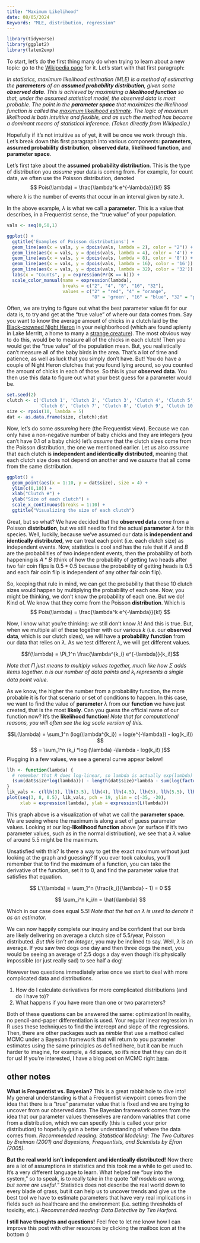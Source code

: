 ```yaml
---
title: "Maximum Likelihood"
date: 08/05/2024
Keywords: "MLE, distribution, regression"
---
```


```r
library(tidyverse) 
library(ggplot2)
library(latex2exp)
```

To start, let's do the first thing many do when trying to learn about a new topic: go to the [Wikipedia page](https://en.wikipedia.org/wiki/Maximum_likelihood_estimation) for it. Let's start with that first paragraph:

*In statistics,* *maximum likelihood estimation (MLE) is a method of estimating the **parameters** of an **assumed probability distribution**, given some **observed data**. This is achieved by maximizing a **likelihood function** so that, under the assumed statistical model, the observed data is most probable. The point in the **parameter space** that maximizes the likelihood function is called the [maximum likelihood estimate]{.underline}. The logic of maximum likelihood is both intuitive and flexible, and as such the method has become a dominant means of statistical inference. (Taken directly from Wikipedia.)*

Hopefully if it's not intuitive as of yet, it will be once we work through this. Let's break down this first paragraph into various components: **parameters**, **assumed probability distribution**, **observed data**, **likelihood function**, and **parameter space**.

Let's first take about the **assumed probability distribution**. This is the type of distribution you *assume* your data is coming from. For example, for count data, we often use the Poisson distribution, denoted $$ Pois(\lambda) = \frac{\lambda^k e^{-\lambda}}{k!} $$ where $k$ is the number of events that occur in an interval given by rate $\lambda$.

In the above example, $\lambda$ is what we call a **parameter**. This is a value that describes, in a Frequentist sense, the "true value" of your population.

```r
vals <- seq(0,50,1)

ggplot() +
  ggtitle('Examples of Poisson distributions') +
  geom_line(aes(x = vals, y = dpois(vals, lambda = 2), color = "2")) + 
  geom_line(aes(x = vals, y = dpois(vals, lambda = 4), color = '4')) +
  geom_line(aes(x = vals, y = dpois(vals, lambda = 8), color = '8')) +
  geom_line(aes(x = vals, y = dpois(vals, lambda = 16), color = '16')) +
  geom_line(aes(x = vals, y = dpois(vals, lambda = 32), color = '32')) +
  labs(x = "Counts", y = expression(Pr(K == k))) + 
  scale_color_manual(name = expression(lambda),
                     breaks = c("2", "4", "8", "16", "32"),
                     values = c("2" = "red", "4" = "orange", 
                                "8" = 'green', "16" = "blue", "32" = "purple")) 

```

Often, we are trying to figure out what the best parameter value fit for our data is, to try and get at the "true value" of where our data comes from. Say you want to know the average amount of chicks in a clutch laid by the [Black-crowned Night Heron](https://www.allaboutbirds.org/guide/Black-crowned_Night_Heron/id#) in your neighborhood (which are found aplenty in Lake Merritt, a home to many a [strange creature](https://baynature.org/biodiversity/enigmatica/)). The most obvious way to do this, would be to measure all of the chicks in each clutch! Then you would get the "true value" of the population mean. But, you realistically can't measure all of the baby birds in the area. That's a lot of time and patience, as well as luck that you simply don't have. But! You do have a couple of Night Heron clutches that you found lying around, so you counted the amount of chicks in each of those. So this is your **observed data**. You then use this data to figure out what your best guess for a parameter would be.

```r
set.seed(2)
clutch <- c('Clutch 1', 'Clutch 2', 'Clutch 3', 'Clutch 4', 'Clutch 5',
            'Clutch 6', 'Clutch 7', 'Clutch 8', 'Clutch 9', 'Clutch 10')
size <- rpois(10, lambda = 5)
dat <- as.data.frame(size, clutch);dat
```

Now, let's do some *assuming* here (the Frequentist view). Because we can only have a non-negative number of baby chicks and they are integers (you can't have 0.1 of a baby chick) let's *assume* that the clutch sizes come from the Poisson distribution, the one we mentioned earlier. Let us also *assume* that each clutch is **independent and identically distributed**, meaning that each clutch size does not depend on another and we *assume* that all come from the same distribution.

```r
ggplot() + 
  geom_point(aes(x = 1:10, y = dat$size), size = 4) + 
  ylim(c(0,10)) +
  xlab("Clutch #") + 
  ylab("Size of each clutch") + 
  scale_x_continuous(breaks = 1:10) + 
  ggtitle("Visualizing the size of each clutch")

```

Great, but so what? We have decided that the **observed data** come from a Poisson **distribution**, but we still need to find the actual **parameter** $\lambda$ for this species. Well, luckily, because we've assumed our data is **independent and identically distributed**, we can treat each point (i.e. each clutch size) as independent events. Now, statistics is cool and has the rule that if $A$ and $B$ are the probabilities of two independent events, then the probability of both happening is $A*B$ (think of how the probability of getting two heads after two fair coin flips is $0.5*0.5$ because the probability of getting heads is $0.5$ and each fair coin flip is independent of any other fair coin flip).

So, keeping that rule in mind, we can get the probability that these 10 clutch sizes would happen by multiplying the probability of each one. Now, you might be thinking, we don't know the probability of each one. But we do! Kind of. We know that they come from the Poisson **distribution**. Which is $$ Pois(\lambda) = \frac{\lambda^k e^{-\lambda}}{k!} $$

Now, I know what you're thinking: we still don't know $\lambda$! And this is true. But, when we multiple all of these together with our various $k$ (i.e. our **observed data**, which is our clutch sizes), we will have a **probability** **function** from our data that relies on $\lambda$. As we test different $\lambda$, we will get different values.

$$f(\lambda) = \Pi_1^n \frac{\lambda^{k_i} e^{-\lambda}}{k_i!}$$

*Note that* $\Pi$ *just means to multiply values together, much like how* $\Sigma$ *adds items together.* $n$ *is our number of data points and* $k_i$ *represents a single data point value.*

As we know, the higher the number from a probability function, the more probable it is for that scenario or set of conditions to happen. In this case, we want to find the value of **parameter** $\lambda$ from our **function** we have just created, that is the most **likely**. Can you guess the official name of our function now? It's the **likelihood function**! *Note that for computational reasons, you will often see the log scale version of this.*

$$L(\lambda) = \sum_1^n (log(\lambda^{k_i}) + log(e^{-\lambda}) - log(k_i!)) $$ $$ = \sum_1^n (k_i *log (\lambda) -\lambda - log(k_i!) )$$ Plugging in a few values, we see a general curve appear below!

```r
llh <- function(lambda) {
  # remember that R does log-linear, so lambda is actually exp(lambda)
  (sum(dat$size*log(lambda))) - length(dat$size)*lambda - sum(log(factorial(dat$size))) 
}
lik_vals <- c(llh(3), llh(3.5), llh(4), llh(4.5), llh(5), llh(5.5), llh(6), llh(6.5), llh(7), llh(7.5), llh(8))
plot(seq(3, 8, 0.5), lik_vals, pch = 19, ylim = c(-35, -20),
     xlab = expression(lambda), ylab = expression(L(lambda))) 
```

This graph above is a visualization of what we call the **parameter space**. We are seeing where the maximum is along a set of guess parameter values. Looking at our log-**likelihood function** above (or surface if it's two parameter values, such as in the normal distribution), we see that a $\lambda$ value of around 5.5 might be the maximum.

Unsatisfied with this? Is there a way to get the exact maximum without just looking at the graph and guessing? If you ever took calculus, you'll remember that to find the maximum of a function, you can take the derivative of the function, set it to 0, and find the parameter value that satisfies that equation.

$$ L'(\lambda) = \sum_1^n (\frac{k_i}{\lambda} - 1) = 0 $$

$$ \sum_i^n k_i/n = \hat{\lambda} $$

Which in our case does equal 5.5! *Note that the hat on* $\lambda$ *is used to denote it as an estimator.*

We can now happily complete our inquiry and be confident that our birds are likely delivering on average a clutch size of 5.5/year, Poisson distributed. *But this isn't an integer*, you may be inclined to say. Well, $\lambda$ is an average. If you saw two dogs one day and then three dogs the next, you would be seeing an average of 2.5 dogs a day even though it's physically impossible (or just really sad) to see half a dog!

However two questions immediately arise once we start to deal with more complicated data and distributions.

1.  How do I calculate derivatives for more complicated distributions (and do I have to)?
2.  What happens if you have more than one or two parameters?

Both of these questions can be answered the same: optimization! In reality, no pencil-and-paper differentiation is used. Your regular linear regression in R uses these techniques to find the intercept and slope of the regressions. Then, there are other packages such as *nimble* that use a method called MCMC under a Bayesian framework that will return to you parameter estimates using the same principles as defined here, but it can be much harder to imagine, for example, a 4d space, so it's nice that they can do it for us! If you're interested, I have a blog post on MCMC right [here](mcmc.qmd).

## other notes

**What is Frequentist vs. Bayesian?** This is a great rabbit hole to dive into! My general understanding is that a Frequentist viewpoint comes from the idea that there is a "true" parameter value that is fixed and we are trying to uncover from our observed data. The Bayesian framework comes from the idea that our parameter values themselves are random variables that come from a distribution, which we can specify (this is called your prior distribution) to hopefully gain a better understanding of where the data comes from. *Recommended reading: Statistical Modeling: The Two Cultures by Breiman (2001) and Bayesians, Frequentists, and Scientists by Efron (2005).*

**But the real world isn't independent and identically distributed!** Now there are a lot of assumptions in statistics and this took me a while to get used to. It's a very different language to learn. What helped me "buy into the system," so to speak, is to really take in the quote *"all models are wrong, but some are useful."* Statistics does not describe the real world down to every blade of grass, but it can help us to uncover trends and give us the best tool we have to estimate parameters that have very real implications in fields such as healthcare and the environment (i.e. setting thresholds of toxicity, etc.). *Recommended reading: Data Detective by Tim Harford.*

**I still have thoughts and questions!** Feel free to let me know how I can improve this post with other resources by clicking the mailbox icon at the bottom :)
